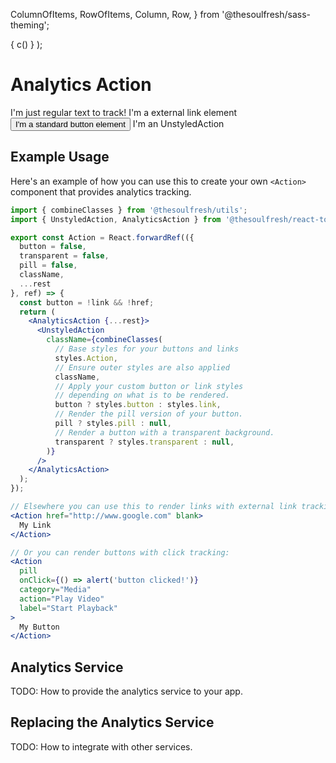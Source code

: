 
  ColumnOfItems,
  RowOfItems,
  Column,
  Row,
} from '@thesoulfresh/sass-theming';




  <AnalyticsProvider value={analyticsService}>
    { c() }
  </AnalyticsProvider>
);


<Meta title="Components/Actions/Analytics Actions" />

# Analytics Action

<Description of={AnalyticsAction} />

<Canvas>
  <Story name="Analytics Actions" decorators={[AnalyticsContext, Routed, ColumnOfItems]}>
    <AnalyticsAction style={moreSpace}>
      I'm just regular text to track!
    </AnalyticsAction>
    <AnalyticsAction external href="/foo/bar" style={moreSpace}>
      <a>I'm a external link element</a>
    </AnalyticsAction>
    <AnalyticsAction style={moreSpace}>
      <button>I'm a standard button element</button>
    </AnalyticsAction>
    <AnalyticsAction style={moreSpace}>
      <UnstyledAction>I'm an UnstyledAction</UnstyledAction>
    </AnalyticsAction>
  </Story>
</Canvas>

<ArgsTable of={AnalyticsAction} />

## Example Usage

Here's an example of how you can use this to create your
own `<Action>` component that provides analytics tracking.

```jsx
import { combineClasses } from '@thesoulfresh/utils';
import { UnstyledAction, AnalyticsAction } from '@thesoulfresh/react-tools';

export const Action = React.forwardRef(({
  button = false,
  transparent = false,
  pill = false,
  className,
  ...rest
}, ref) => {
  const button = !link && !href;
  return (
    <AnalyticsAction {...rest}>
      <UnstyledAction
        className={combineClasses(
          // Base styles for your buttons and links
          styles.Action,
          // Ensure outer styles are also applied
          className,
          // Apply your custom button or link styles
          // depending on what is to be rendered.
          button ? styles.button : styles.link,
          // Render the pill version of your button.
          pill ? styles.pill : null,
          // Render a button with a transparent background.
          transparent ? styles.transparent : null,
        )}
      />
    </AnalyticsAction>
  );
});

// Elsewhere you can use this to render links with external link tracking:
<Action href="http://www.google.com" blank>
  My Link
</Action>

// Or you can render buttons with click tracking:
<Action
  pill
  onClick={() => alert('button clicked!')}
  category="Media"
  action="Play Video"
  label="Start Playback"
>
  My Button
</Action>
```

## Analytics Service

TODO: How to provide the analytics service to your app.

## Replacing the Analytics Service

TODO: How to integrate with other services.

